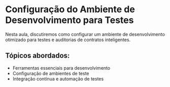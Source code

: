# Configuração do Ambiente de Desenvolvimento para Testes

Nesta aula, discutiremos como configurar um ambiente de desenvolvimento otimizado para testes e auditorias de contratos inteligentes.

## Tópicos abordados:

- Ferramentas essenciais para desenvolvimento
- Configuração de ambientes de teste
- Integração contínua e automação de testes
